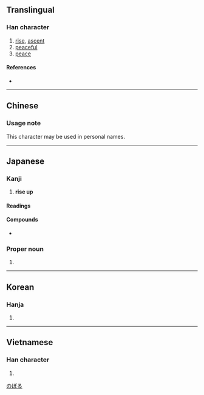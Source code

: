 {{character info/new}}
{{also|升}}
==Translingual==

===Han character===
{{Han char|rn=72|rad=日|as=04|sn=8|four=60440|canj=AHT|ids=⿱日升}}

# [[rise]], [[ascent]]
# [[peaceful]]
# [[peace]]

====References====
* {{Han ref|kx=0491.020|dkj=13794|dj=0852.100|hdz=21490.090|uh=6607|ud=26119|bh=AA40|bd=43584}}

----

==Chinese==
{{zh-see|升|v}}

===Usage note===
This character may be used in personal names.

----

==Japanese==

===Kanji===
{{ja-kanji|grade=c|rs=日04}}

# '''rise up'''

====Readings====
{{ja-readings
|goon=しょう
|kanon=しょう
|kun=のぼ-る
}}

====Compounds====
* {{ja-r|昇進|しょうしん}}

===Proper noun===
{{ja-pos|proper|のぼる}}

# {{given name|male|lang=ja}}

[[Category:Japanese male given names|のぼる]]

----

==Korean==

===Hanja===
{{ko-hanja|hangeul=승|eumhun=|rv=seung|mr=sŭng|y=sung}}

# {{defn|lang=ko|sort=日04}}

----

==Vietnamese==

===Han character===
{{vi-hantu|[[thăng]]|rs=日04}}

# {{defn|lang=vi|sort=日04}}